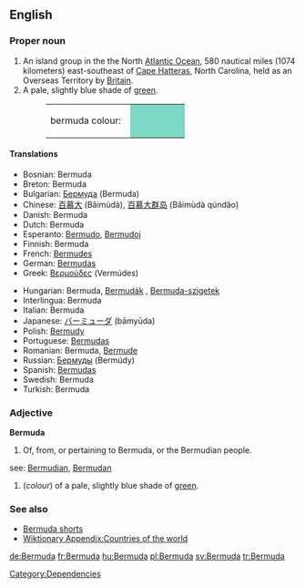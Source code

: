 ==English==

===Proper noun===
{{wikipedia}}
{{en-noun-reg}}

# An island group in the the North [[Atlantic Ocean]], 580 nautical miles (1074 kilometers) east-southeast of [[Cape Hatteras]], North Carolina, held as an Overseas Territory by [[Britain]].
# A pale, slightly blue shade of [[green]].
#:<table><tr><td>bermuda colour: &nbsp;</td><td bgcolor="#7DD8C6" width="80">&nbsp; </td></tr></table>

====Translations====
{{top}}
*Bosnian: Bermuda {{f}}
*Breton: Bermuda
*Bulgarian: [[Бермуда]] (Bermuda) {{f}}
*Chinese: [[百慕大]] (Bǎimùdà), [[百慕大群岛]] (Bǎimùdà qúndǎo)
*Danish: Bermuda
*Dutch: Bermuda
*Esperanto: [[Bermudo]], [[Bermudoj]]
*Finnish: Bermuda
*French: [[Bermudes]] {{f}} {{p}}
*German: [[Bermudas]]
*Greek: [[Βερμούδες]] (Vermúdes)
{{mid}}
*Hungarian: Bermuda, [[Bermudák]] {{p}}, [[Bermuda-szigetek]] {{p}}
*Interlingua: Bermuda
*Italian: Bermuda {{f}} {{p}}
*Japanese: [[バーミューダ]] (bāmyūda)
*Polish: [[Bermudy]]
*Portuguese: [[Bermudas]]
*Romanian: Bermuda, [[Bermude]] {{f}}
*Russian: [[Бермуды]] (Bermúdy) {{m}} {{p}}
*Spanish: [[Bermudas]] {{f}} {{p}}
*Swedish: Bermuda
*Turkish: Bermuda
{{bottom}}

===Adjective===
'''Bermuda'''

#Of, from, or pertaining to Bermuda, or the Bermudian people.
see: [[Bermudian]], [[Bermudan]]
#(''colour'') of a pale, slightly blue shade of [[green]].

===See also===
*[[Bermuda shorts]]
*[[Wiktionary Appendix:Countries of the world]]

[[Category:Dependencies]]

[[de:Bermuda]]
[[fr:Bermuda]]
[[hu:Bermuda]]
[[pl:Bermuda]]
[[sv:Bermuda]]
[[tr:Bermuda]]